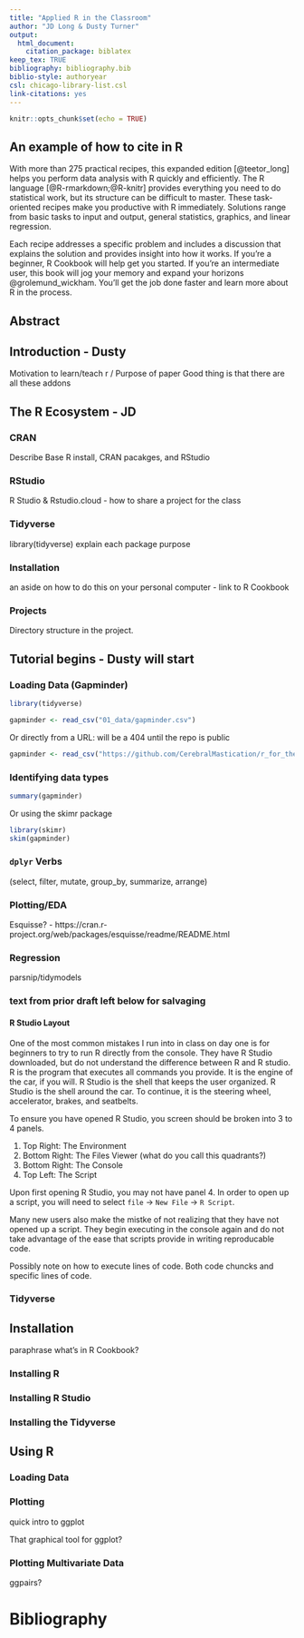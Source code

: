 ```yaml
---
title: "Applied R in the Classroom"
author: "JD Long & Dusty Turner"
output: 
  html_document:
    citation_package: biblatex
keep_tex: TRUE
bibliography: bibliography.bib
biblio-style: authoryear
csl: chicago-library-list.csl
link-citations: yes
---
```



```r
knitr::opts_chunk$set(echo = TRUE)
```


## An example of how to cite in R


With more than 275 practical recipes, this expanded edition [@teetor_long] helps you perform data analysis with R quickly and efficiently. The R language [@R-rmarkdown;@R-knitr] provides everything you need to do statistical work, but its structure can be difficult to master. These task-oriented recipes make you productive with R immediately. Solutions range from basic tasks to input and output, general statistics, graphics, and linear regression.

Each recipe addresses a specific problem and includes a discussion that explains the solution and provides insight into how it works. If you're a beginner, R Cookbook will help get you started. If you're an intermediate user, this book will jog your memory and expand your horizons @grolemund_wickham. You'll get the job done faster and learn more about R in the process.




## Abstract

## Introduction - Dusty

Motivation to learn/teach r / Purpose of paper
Good thing is that there are all these addons


## The R Ecosystem - JD

### CRAN 

Describe Base R install, CRAN pacakges, and RStudio

### RStudio

R Studio & Rstudio.cloud - how to  share a project for the class

### Tidyverse

library(tidyverse) explain each package purpose

### Installation 

an aside on how to do this on your personal computer - link to R Cookbook

### Projects

Directory structure in the project. 


## Tutorial begins - Dusty will start


### Loading Data (Gapminder) 

```r
library(tidyverse)

gapminder <- read_csv("01_data/gapminder.csv")
```
Or directly from a URL:
will be a 404 until the repo is public

```r
gapminder <- read_csv("https://github.com/CerebralMastication/r_for_the_student/blob/master/01_data/gapminder.csv")
```


### Identifying data types

```r
summary(gapminder)
```

Or using the skimr package
```r
library(skimr)
skim(gapminder)

```


### `dplyr` Verbs 

(select, filter, mutate, group_by, summarize, arrange)


### Plotting/EDA
Esquisse? - https://cran.r-project.org/web/packages/esquisse/readme/README.html


### Regression 
parsnip/tidymodels
















### text from prior draft left below for salvaging



#### R Studio Layout

One of the most common mistakes I run into in class on day one is for beginners to try to run R directly from the console.  They have R Studio downloaded, but do not understand the difference between R and R studio.  R is the program that executes all commands you provide.  It is the engine of the car, if you will.  R Studio is the shell that keeps the user organized.  R Studio is the shell around the car.  To continue, it is the steering wheel, accelerator, brakes, and seatbelts.  

To ensure you have opened R Studio, you screen should be broken into 3 to 4 panels.  

1) Top Right: The Environment
2) Bottom Right: The Files Viewer (what do you call this quadrants?)
3) Bottom Right: The Console
4) Top Left: The Script

Upon first opening R Studio, you may not have panel 4.  In order to open up a script, you will need to select `file` -> `New File` -> `R Script`.

Many new users also make the mistke of not realizing that they have not opened up a script.  They begin executing in the console again and do not take advantage of the ease that scripts provide in writing reproducable code.  

Possibly note on how to execute lines of code.  Both code chuncks and specific lines of code. 

### Tidyverse

## Installation

paraphrase what's in R Cookbook?

### Installing R

### Installing R Studio

### Installing the Tidyverse

## Using R

### Loading Data

### Plotting 

quick intro to ggplot

That graphical tool for ggplot?


### Plotting Multivariate Data

ggpairs?




<!-- When teaching, is the intent to teach coding in R, or is it to use R as an aide to teach statistics?  This will drive what you do and why you do it.   -->

<!-- ### What is the intent of teaching with R? -->

<!-- I have taught advanced introduction to probability and statistics and used R as a tool to teach statistics.  We introduced it by showing how it can be a good calculator -- and along the way taught some of the R Studio functionality (projects/setting working directory, how to execute lines of code, save variables, etc). -->

<!-- I have also taught sabermetrics where we taught coding in R.  So we needed to do data analysis (and we worked under the assumptions that our cadets knew basic statistics) so I taught the coding as a means of data analysis. -->

<!-- ### Do you "give stutents code"? -->

<!-- You have two options:  -->

<!-- 1) Give students code before class.   -->

<!-- The advantage here is that you can talk concepts and the syntax and inevitable mistyping, etc does not inhibit the larger purpose of the instruction.   -->

<!-- The disadvantage is that students don't get intimate with the coding process and learn the necessary skill of trial and error.   -->

<!-- 2) Don't give them code and expect them to keep up.   -->

<!-- The advantage is that cadets are learning the process of coding and "own" the code while they write it.   -->

<!-- The disadvantage is instead of teaching concepts, students are distracted by keeping up with the coding and missing out on the statistics lesson -->

<!-- My recommendation -- you give code if your intent is teaching statistics.  You don't give code if the intent is that cadets learn to code.   -->



# Bibliography

<!-- @grolemund_wickham -->
<!-- @long_teetor -->
<!-- @R-knitr -->
<!-- @R-rmarkdown -->
